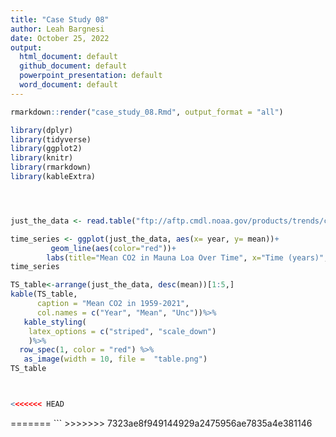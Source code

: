 ```yaml
---
title: "Case Study 08"
author: Leah Bargnesi
date: October 25, 2022
output: 
  html_document: default
  github_document: default
  powerpoint_presentation: default
  word_document: default
---
```

```r
rmarkdown::render("case_study_08.Rmd", output_format = "all")

library(dplyr)
library(tidyverse)
library(ggplot2)
library(knitr)
library(rmarkdown)
library(kableExtra)




just_the_data <- read.table("ftp://aftp.cmdl.noaa.gov/products/trends/co2/co2_annmean_mlo.txt", col.names = c("year", "mean", "unc"), skip = 56)

time_series <- ggplot(just_the_data, aes(x= year, y= mean))+
         geom_line(aes(color="red"))+
        labs(title="Mean CO2 in Mauna Loa Over Time", x="Time (years)", y="Mean CO2(ppm)")
time_series

TS_table<-arrange(just_the_data, desc(mean))[1:5,]
kable(TS_table,
      caption = "Mean CO2 in 1959-2021",
      col.names = c("Year", "Mean", "Unc"))%>%
   kable_styling(
    latex_options = c("striped", "scale_down")
    )%>%
  row_spec(1, color = "red") %>%
   as_image(width = 10, file =  "table.png")
TS_table



<<<<<<< HEAD
```
=======
```
>>>>>>> 7323ae8f949144929a2475956ae7835a4e381146

